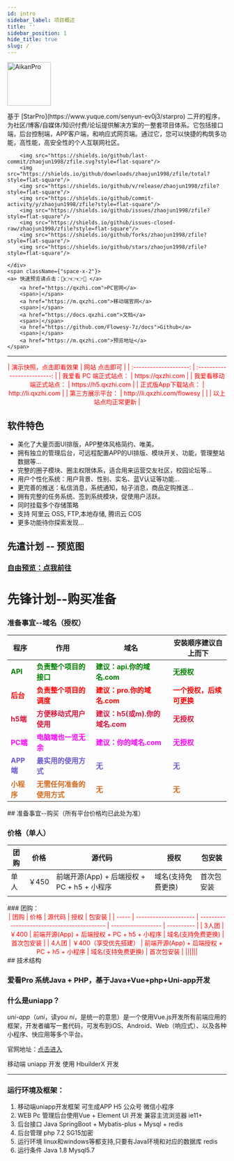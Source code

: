 ```yaml
---
id: intro
sidebar_label: 项目概述
title: ''
sidebar_position: 1
hide_title: true
slug: /
---
```


<div className="wwads-cn wwads-horizontal sm-hidden" data-id="235">
</div>
<div className={'text-center'}>
    <a href="https://qxzhi.com" target="_blank" rel="noopener noreferrer">
        <img width="100" src="https://tk.illlt.com:759/aikanpro/docs//img/aikan.png" alt="AikanPro" />
    </a>
    <p>基于 [StarPro](https://www.yuque.com/senyun-ev0j3/starpro) 二开的程序，为社区/博客/自媒体/知识付费/论坛提供解决方案的一整套项目体系。它包括接口端，后台控制端，APP客户端，和响应式网页端。通过它，您可以快捷的构筑多功能，高性能，高安全性的个人互联网社区。</p>
    <div className={'space-x-1'}>


        <img src="https://shields.io/github/last-commit/zhaojun1998/zfile.svg?style=flat-square"/>
        <img src="https://shields.io/github/downloads/zhaojun1998/zfile/total?style=flat-square"/>
        <img src="https://shields.io/github/v/release/zhaojun1998/zfile?style=flat-square"/>
        <img src="https://shields.io/github/commit-activity/y/zhaojun1998/zfile?style=flat-square"/>
        <img src="https://shields.io/github/issues/zhaojun1998/zfile?style=flat-square"/>
        <img src="https://shields.io/github/issues-closed-raw/zhaojun1998/zfile?style=flat-square"/>
        <img src="https://shields.io/github/forks/zhaojun1998/zfile?style=flat-square"/>
        <img src="https://shields.io/github/stars/zhaojun1998/zfile?style=flat-square"/>
       
    </div>
    <span className={"space-x-2"}>
    <a> 快速预览请点击：🏹👉👉👉🏹 </a>
        <a href="https://qxzhi.com">PC官网</a>
        <span>|</span>
        <a href="https://m.qxzhi.com">移动端官网</a>
        <span>|</span>
        <a href="https://docs.qxzhi.com">文档</a>
        <span>|</span>
        <a href="https://github.com/Flowesy-7z/docs">Github</a>
        <span>|</span>
        <a href="https://m.qxzhi.com">预览地址</a>
    </span>
</div>


------------------------------

<center>
<font color="red">
| 演示快照，点击即看效果 | 网站 点击即可               |
| :--------------------: | :-------------------------: |
| 我爱看 PC 端正式站点： | https://qxzhi.com           |
| 我爱看移动端正式站点： | https://h5.qxzhi.com        |
| 正式版App下载站点：    | http://li.qxzhi.com         |
| 第三方展示平台：       | http://li.qxzhi.com/flowesy |
|                        | 以上站点均正常更新          |

</font>
</center>

## 软件特色

* 美化了大量页面UI排版，APP整体风格简约、唯美。
* 拥有独立的管理后台，可远程配置APP的UI排版、模块开关、功能，管理整站数据等... 
* 完整的圈子模块、圈主权限体系，适合用来运营交友社区，校园论坛等...
* 用户个性化系统：用户背景、性别、实名、蓝V认证等功能...
* 更完善的推送：私信消息，系统通知，帖子消息，商品定购推送...
* 拥有完整的任务系统、签到系统模块，促使用户活跃。
* 同时挂载多个存储策略
* 支持  阿里云 OSS, FTP,本地存储,  腾讯云 COS
* 更多功能待你探索发现...

## 先遣计划 -- 预览图

### **[自由预览：点我前往](feature/intr)**

# 先锋计划--购买准备

### 准备事宜--域名（授权）
<center>

| 程序                                    | 作用                       | 域名                           | 安装顺序建议自上而下     |
| --------------------------------------- | -------------------------- | ------------------------------ | ------------------------ |
| <font color="green">**API**</font>      | <font color="green">**负责整个项目的接口**</font>     | <font color="green">**建议：api.你的域名.com**</font>      | <font color="green">**无授权**</font>                |
| <font color="red">**后台**</font>       | <font color="red">**负责整个项目的调度**</font>       | <font color="red">**建议：pro.你的域名.com**</font>       | <font color="red">**一个授权，后续可更换**</font>   |
| <font color="#DC143C">**h5端**</font>   | <font color="#DC143C">**方便移动式用户使用**</font>       | <font color="#DC143C">**建议：h5(或m).你的域名.com**</font> | <font color="#DC143C">**无授权**</font>                 |
| <font color="#FF00FF">**PC端**</font>   | <font color="#FF00FF">**电脑端也一览无余**</font>         | <font color="#FF00FF">**建议：你的域名.com**</font>           | <font color="#FF00FF">**无授权**</font>                 |
| <font color="#6A5ACD">**APP端**</font>  | <font color="#6A5ACD">**最实用的使用方式**</font>         | <font color="#6A5ACD">**无**</font>                           | <font color="#6A5ACD">**无**</font>                     |
| <font color="#D2691E">**小程序**</font> | <font color="#D2691E">**无需任何准备的使用方式**</font>   | <font color="#D2691E">**无**</font>                           | <font color="#D2691E">**无**</font>                     |
</center>
## 准备事宜--购买（所有平台价格均已此处为准）

### 价格（单人）


<center>
<font color="green">

| 团购  | 价格                  | 源代码                                      | 授权               | 包安装     |
| ----- | --------------------- | ------------------------------------------- | ------------------ | ---------- |
| 单人 | ￥450 | 前端开源(App) + 后端授权 + PC + h5 + 小程序 | 域名(支持免费更换) | 首次包安装 |
|  |  |  |  |  |
</font>
</center>
### 团购：
<center>
<font color="red">
| 团购  | 价格                  | 源代码                                      | 授权               | 包安装     |
| ----- | --------------------- | ------------------------------------------- | ------------------ | ---------- |
| 3人团 | ￥400                 | 前端开源(App) + 后端授权 + PC + h5 + 小程序 | 域名(支持免费更换) | 首次包安装 |
| 4人团 | ￥400（享受优先搭建） | 前端开源(App) + 后端授权 + PC + h5 + 小程序 | 域名(支持免费更换) | 首次包安装 |
||||||
</font>
</center>
## 技术结构

### 爱看Pro 系统Java + PHP，基于Java+Vue+php+Uni-app开发

### 什么是uniapp？

*uni*-*app*（*uni*，读yo*u ni*，是统一的意思）是一个使用Vue.js开发所有前端应用的框架，开发者编写一套代码，可发布到iOS、Android、Web（响应式）、以及各种小程序、快应用等多个平台。

官网地址：[点击进入](https://uniapp.dcloud.io/)

移动端 uniapp 开发 使用 HbuilderX 开发

------

### 运行环境及框架：

1. 移动端uniapp开发框架 可生成APP H5 公众号 微信小程序
2. WEB Pc 管理后台使用Vue + Element UI 开发 兼容主流浏览器 ie11+
3. 后台接口 Java SpringBoot + Mybatis-plus + Mysql + redis
4. 后台管理 php 7.2 SG15加密
5. 运行环境 linux和windows等都支持,只要有Java环境和对应的数据库 redis
6. 运行条件 Java 1.8 Mysql5.7
